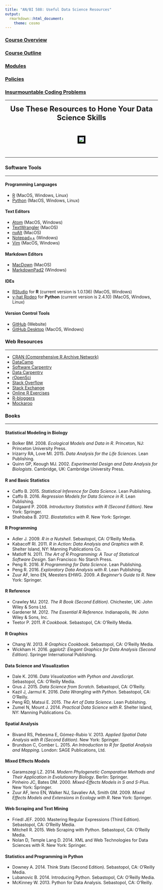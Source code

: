 ```yaml
---
title: "AN/BI 588: Useful Data Science Resources"
output: 
  rmarkdown::html_document:
    theme: cosmo
---
```


### [Course Overview](https://fuzzyatelin.github.io/bioanth-stats/overview.html)
### [Course Outline](https://fuzzyatelin.github.io/bioanth-stats/outline.html)
### [Modules](https://fuzzyatelin.github.io/bioanth-stats/modules.html)
### [Policies](https://fuzzyatelin.github.io/bioanth-stats/policies.html)
### [Insurmountable Coding Problems](https://fuzzyatelin.github.io/bioanth-stats/studentproblems.html)
***


<center>

<font size="+2"><b>Use These Resources to Hone Your Data Science Skills</b></font></center><br>

<center><p><img src="https://66.media.tumblr.com/a86257f40de2bebb75913fc98ee50e95/tumblr_nlyiveuF4g1r3jqyco1_400.gif" style="border:5px solid black"></p>
</center><br>

***

### Software Tools
***

#### Programming Languages
<ul>
<li>[R](https://cran.r-project.org) (MacOS, Windows, Linux)</li>
<li>[Python](http://www.python.org) (MacOS, Windows, Linux)</li>
</ul>

#### Text Editors
<ul>
<li>[Atom](https://atom.io) (MacOS, Windows)</li>
<li>[TextWrangler](http://www.barebones.com/products/textwrangler/download.html) (MacOS)</li>
<li>[nvAlt](http://brettterpstra.com/projects/nvalt/) (MacOS)</li>
<li>[Notepad++](https://notepad-plus-plus.org/) (Windows)</li>
<li>[Vim](https://vim.sourceforge.io) (MacOS, Windows)</li>
</ul>

#### Markdown Editors
<ul>
<li>[MacDown](http://macdown.uranusjr.com/) (MacOS)</li>
<li>[MarkdownPad2](http://markdownpad.com/) (Windows)</li>
</ul>

#### IDEs
<ul>
<li>[RStudio](https://www.rstudio.com/) for **R** (current version is 1.0.136) (MacOS, Windows)</li>
<li>[y-hat Rodeo](https://www.yhat.com/products/rodeo) for **Python** (current version is 2.4.10) (MacOS, Windows, Linux)</li>
</ul>

#### Version Control Tools
<ul>
<li>[GitHub](https://github.com/) (Website)</li>
<li>[GitHub Desktop](https://desktop.github.com/) (MacOS, Windows)</li>
</ul>

### Web Resources
***
<ul>
<li>[CRAN (Comprehensive R Archive Network)](https://cran.r-project.org/)</li>
<li>[DataCamp](https://www.datacamp.com/)</li>
<li>[Software Carpentry](http://software-carpentry.org/)</li>
<li>[Data Carpentry](http://www.datacarpentry.org/)</li>
<li>[rOpenSci](https://ropensci.org/)</li>
<li>[Stack Overflow](http://stackoverflow.com/)</li>
<li>[Stack Exchange](http://stackexchange.com)</li>
<li>[Online R Exercises](http://r-exercises.com/start-here-to-learn-r/)</li>
<li>[R-bloggers](https://www.r-bloggers.com/)</li>
<li>[Mockaroo](https://mockaroo.com/)</li>
</ul>

### Books
***

#### Statistical Modeling in Biology
<ul>
<li>Bolker BM. 2008. *Ecological Models and Data in R*. Princeton, NJ: Princeton University Press.</li>
<li>Irizarry RA, Love MI. 2015. *Data Analysis for the Life Sciences*. Lean Publishing.</li>
<li>Quinn GP, Keough MJ. 2002. *Experimental Design and Data Analysis for Biologists*. Cambridge, UK: Cambridge University Press.</li>
</ul>

#### R and Basic Statistics
<ul>
<li>Caffo B. 2015. *Statistical Inference for Data Science*. Lean Publishing.</li>
<li>Caffo B. 2016. *Regression Models for Data Science in R*. Lean Publishing.</li>
<li>Dalgaard P. 2008. *Introductory Statistics with R (Second Edition)*. New York: Springer.</li>
<li>Shahbaba B. 2012. *Biostatistics with R*. New York: Springer.</li>
</ul>

#### R Programming
<ul>
<li>Adler J. 2009. *R in a Nutshell*. Sebastopol, CA: O’Reilly Media.</li>
<li>Kabacoff RI. 2011. *R in Action: Data Analysis and Graphics with R*. Shelter Island, NY: Manning Publications Co.</li>
<li>Matloff N. 2011. *The Art of R Programming: A Tour of Statistical Software Design*. San Francisco: No Starch Press.</li>
<li>Peng R. 2016. *R Programming for Data Science*. Lean Publishing.</li>
<li>Peng R. 2016. *Exploratory Data Analysis with R*. Lean Publishing.</li>
<li>Zuur AF, Ieno EN, Meesters EHWG. 2009. *A Beginner’s Guide to R*. New York: Springer.</li>
</ul>

#### R Reference
<ul>
<li>Crawley MJ. 2012. *The R Book (Second Edition)*. Chichester, UK: John Wiley & Sons Ltd.</li>
<li>Gardener M. 2012. *The Essential R Reference*. Indianapolis, IN: John Wiley & Sons, Inc.</li>
<li>Teetor P. 2011. *R Cookbook*. Sebastopol, CA: O’Reilly Media.</li>
</ul>

#### R Graphics
<ul>
<li>Chang W. 2013. *R Graphics Cookbook*. Sebastopol, CA: O’Reilly Media.</li>
<li>Wickham H. 2016. *ggplot2: Elegant Graphics for Data Analysis (Second Edition)*. Springer International Publishing.</li>
</ul>

#### Data Science and Visualization
<ul>
<li>Dale K. 2016. *Data Visualization with Python and JavaScript*. Sebastopol, CA: O’Reilly Media.</li>
<li>Grus J. 2015. *Data Science from Scratch*. Sebastopol, CA: O’Reilly.</li>
<li>Kazil J, Jarmul K. 2016. *Data Wrangling with Python*. Sebastopol, CA: O’Reilly.</li>
<li>Peng RD, Matsui E. 2015. *The Art of Data Science*. Lean Publishing.</li>
<li>Zumel N, Mount J. 2014. *Practical Data Science with R*. Shelter Island, NY: Manning Publications Co.</li>
</ul>

#### Spatial Analysis
<ul>
<li>Bivand RS, Pebesma E, Gómez-Rubio V. 2013. *Applied Spatial Data Analysis with R (Second Edition)*. New York: Springer.</li>
<li>Brundson C, Comber L. 2015. *An Introduction to R for Spatial Analysis and Mapping*. London: SAGE Publications, Ltd.</li>
</ul>

#### Mixed Effects Models
<ul>
<li>Garamszegi LZ. 2014. *Modern Phylogenetic Comparative Methods and Their Application in Evolutionary Biology*. Berlin: Springer.</li>
<li>Pinheiro JC, Bates DM. 2000. *Mixed-Effects Models in S and S-Plus*. New York: Springer.</li> 
<li>Zuur AF, Ieno EN, Walker NJ, Savaliev AA, Smith GM. 2009. *Mixed Effects Models and Extensions in Ecology with R*. New York: Springer.</li>
</ul>

#### Web Scraping and Text Mining
<ul>
<li>Friedl JEF. 2000. Mastering Regular Expressions (Third Edition). Sebastopol, CA: O’Reilly Media.</li>
<li>Mitchell R. 2015. Web Scraping with Python. Sebastopol, CA: O’Reilly Media.</li>
<li>Nolan D, Temple Lang D. 2014. XML and Web Technologies for Data Sciences with R. New York: Springer.</li>
</ul>

#### Statistics and Programming in Python
<ul>
<li>Downey A. 2014. Think Stats (Second Edition). Sebastopol, CA: O’Reilly Media.</li>
<li>Lubanovic B. 2014. Introducing Python. Sebastopol, CA: O’Reilly Media.</li>
<li>McKinney W. 2013. Python for Data Analysis. Sebastopol, CA: O’Reilly.</li>
</ul><br><br>